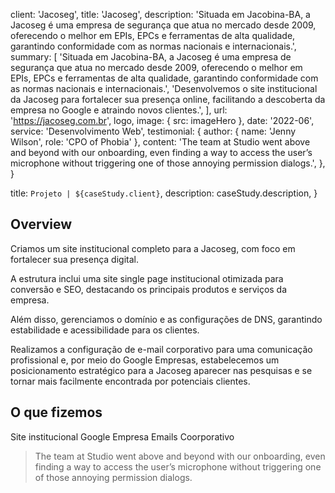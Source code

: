 
  client: 'Jacoseg',
  title: 'Jacoseg',
  description:
    'Situada em Jacobina-BA, a Jacoseg é uma empresa de segurança que atua no mercado desde 2009, oferecendo o melhor em EPIs, EPCs e ferramentas de alta qualidade, garantindo conformidade com as normas nacionais e internacionais.',
  summary: [
    'Situada em Jacobina-BA, a Jacoseg é uma empresa de segurança que atua no mercado desde 2009, oferecendo o melhor em EPIs, EPCs e ferramentas de alta qualidade, garantindo conformidade com as normas nacionais e internacionais.',
    'Desenvolvemos o site institucional da Jacoseg para fortalecer sua presença online, facilitando a descoberta da empresa no Google e atraindo novos clientes.',
  ],
  url: 'https://jacoseg.com.br',
  logo,
  image: { src: imageHero },
  date: '2022-06',
  service: 'Desenvolvimento Web',
  testimonial: {
    author: { name: 'Jenny Wilson', role: 'CPO of Phobia' },
    content:
      'The team at Studio went above and beyond with our onboarding, even finding a way to access the user’s microphone without triggering one of those annoying permission dialogs.',
  },
}

  title: `Projeto | ${caseStudy.client}`,
  description: caseStudy.description,
}

## Overview

Criamos um site institucional completo para a Jacoseg, com foco em fortalecer sua presença digital.

A estrutura inclui uma site single page institucional otimizada para conversão e SEO, destacando os principais produtos e serviços da empresa.

Além disso, gerenciamos o domínio e as configurações de DNS, garantindo estabilidade e acessibilidade para os clientes.

Realizamos a configuração de e-mail corporativo para uma comunicação profissional e, por meio do Google Empresas, estabelecemos um posicionamento estratégico para a Jacoseg aparecer nas pesquisas e se tornar mais facilmente encontrada por potenciais clientes.

## O que fizemos

<TagList>
  <TagListItem>Site institucional</TagListItem>
  <TagListItem>Google Empresa</TagListItem>
  <TagListItem>Emails Coorporativo</TagListItem>
</TagList>

<Blockquote
  author={{ name: 'Jenny Wilson', role: 'CPO of Phobia' }}
  image={{ src: imageJennyWilson }}
>
  The team at Studio went above and beyond with our onboarding, even finding a
  way to access the user’s microphone without triggering one of those annoying
  permission dialogs.
</Blockquote>

